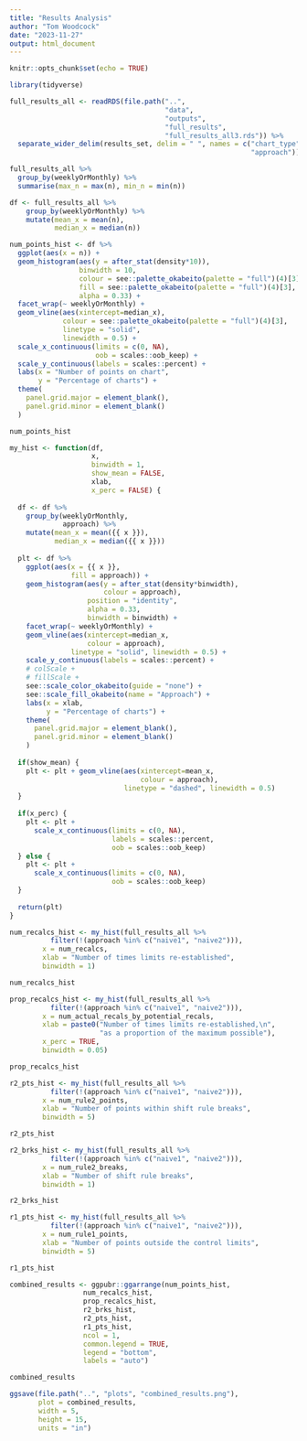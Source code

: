```yaml
---
title: "Results Analysis"
author: "Tom Woodcock"
date: "2023-11-27"
output: html_document
---
```


```r
knitr::opts_chunk$set(echo = TRUE)
```

```r
library(tidyverse)
```

```r
full_results_all <- readRDS(file.path("..",
                                      "data",
                                      "outputs",
                                      "full_results",
                                      "full_results_all3.rds")) %>% 
  separate_wider_delim(results_set, delim = " ", names = c("chart_type",
                                                           "approach"))
```


```r
full_results_all %>% 
  group_by(weeklyOrMonthly) %>% 
  summarise(max_n = max(n), min_n = min(n))
```


```r
df <- full_results_all %>% 
    group_by(weeklyOrMonthly) %>% 
    mutate(mean_x = mean(n),
           median_x = median(n))

num_points_hist <- df %>% 
  ggplot(aes(x = n)) +
  geom_histogram(aes(y = after_stat(density*10)),
                 binwidth = 10,
                 colour = see::palette_okabeito(palette = "full")(4)[3],
                 fill = see::palette_okabeito(palette = "full")(4)[3],
                 alpha = 0.33) +
  facet_wrap(~ weeklyOrMonthly) +
  geom_vline(aes(xintercept=median_x),
             colour = see::palette_okabeito(palette = "full")(4)[3],
             linetype = "solid",
             linewidth = 0.5) +
  scale_x_continuous(limits = c(0, NA),
                     oob = scales::oob_keep) +
  scale_y_continuous(labels = scales::percent) +
  labs(x = "Number of points on chart",
       y = "Percentage of charts") +
  theme(
    panel.grid.major = element_blank(),
    panel.grid.minor = element_blank()
  )

num_points_hist
```


```r
my_hist <- function(df,
                    x,
                    binwidth = 1,
                    show_mean = FALSE,
                    xlab,
                    x_perc = FALSE) {
  
  df <- df %>% 
    group_by(weeklyOrMonthly,
             approach) %>% 
    mutate(mean_x = mean({{ x }}),
           median_x = median({{ x }}))
  
  plt <- df %>% 
    ggplot(aes(x = {{ x }},
               fill = approach)) +
    geom_histogram(aes(y = after_stat(density*binwidth),
                       colour = approach),
                   position = "identity",
                   alpha = 0.33,
                   binwidth = binwidth) +
    facet_wrap(~ weeklyOrMonthly) +
    geom_vline(aes(xintercept=median_x,
                   colour = approach),
               linetype = "solid", linewidth = 0.5) +
    scale_y_continuous(labels = scales::percent) +
    # colScale +
    # fillScale +
    see::scale_color_okabeito(guide = "none") +
    see::scale_fill_okabeito(name = "Approach") +
    labs(x = xlab,
         y = "Percentage of charts") +
    theme(
      panel.grid.major = element_blank(),
      panel.grid.minor = element_blank()
    )
  
  if(show_mean) {
    plt <- plt + geom_vline(aes(xintercept=mean_x,
                                colour = approach),
                            linetype = "dashed", linewidth = 0.5)
  }
  
  if(x_perc) {
    plt <- plt +
      scale_x_continuous(limits = c(0, NA),
                         labels = scales::percent,
                         oob = scales::oob_keep)
  } else {
    plt <- plt +
      scale_x_continuous(limits = c(0, NA),
                         oob = scales::oob_keep)
  }
  
  return(plt)
}
```


```r
num_recalcs_hist <- my_hist(full_results_all %>%
          filter(!(approach %in% c("naive1", "naive2"))),
        x = num_recalcs,
        xlab = "Number of times limits re-established",
        binwidth = 1)

num_recalcs_hist
```

```r
prop_recalcs_hist <- my_hist(full_results_all %>%
          filter(!(approach %in% c("naive1", "naive2"))),
        x = num_actual_recals_by_potential_recals,
        xlab = paste0("Number of times limits re-established,\n",
                      "as a proportion of the maximum possible"),
        x_perc = TRUE,
        binwidth = 0.05)

prop_recalcs_hist
```

```r
r2_pts_hist <- my_hist(full_results_all %>%
          filter(!(approach %in% c("naive1", "naive2"))),
        x = num_rule2_points,
        xlab = "Number of points within shift rule breaks",
        binwidth = 5)

r2_pts_hist
```

```r
r2_brks_hist <- my_hist(full_results_all %>%
          filter(!(approach %in% c("naive1", "naive2"))),
        x = num_rule2_breaks,
        xlab = "Number of shift rule breaks",
        binwidth = 1)

r2_brks_hist
```

```r
r1_pts_hist <- my_hist(full_results_all %>%
          filter(!(approach %in% c("naive1", "naive2"))),
        x = num_rule1_points,
        xlab = "Number of points outside the control limits",
        binwidth = 5)

r1_pts_hist
```

```r
combined_results <- ggpubr::ggarrange(num_points_hist,
                  num_recalcs_hist,
                  prop_recalcs_hist,
                  r2_brks_hist,
                  r2_pts_hist,
                  r1_pts_hist,
                  ncol = 1,
                  common.legend = TRUE,
                  legend = "bottom",
                  labels = "auto")

combined_results
```

```r
ggsave(file.path("..", "plots", "combined_results.png"),
       plot = combined_results,
       width = 5,
       height = 15,
       units = "in")
```



